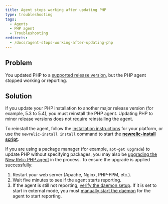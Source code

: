 ```yaml
---
title: Agent stops working after updating PHP
type: troubleshooting
tags:
  - Agents
  - PHP agent
  - Troubleshooting
redirects:
  - /docs/agent-stops-working-after-updating-php
---
```


## Problem

You updated PHP to a [supported release version](/docs/agents/php-agent/getting-started/php-agent-compatibility-requirements#php-release), but the PHP agent stopped working or reporting.

## Solution

If you update your PHP installation to another major release version (for example, 5.3 to 5.4), you must reinstall the PHP agent. Updating PHP to minor release versions does not require reinstalling the agent.

To reinstall the agent, follow the [installation instructions](/docs/agents/php-agent/installation/php-agent-installation-overview) for your platform, or use the `newrelic-install install` command to start the **[newrelic-install script](/docs/agents/php-agent/advanced-installation/using-newrelic-install-script)**.

If you are using a package manager (for example, `apt-get upgrade`) to update PHP without specifying packages, you may also be [upgrading the New Relic PHP agent](/docs/agents/php-agent/installation/upgrading-php-agent) in the process. To ensure the upgrade is applied successfully:

1. Restart your web server (Apache, Nginx, PHP-FPM, etc.).
2. Wait five minutes to see if the agent starts reporting.
3. If the agent is still not reporting, [verify the daemon setup](/docs/agents/php-agent/troubleshooting/verifying-php-daemon). If it is set to start in external mode, you must [manually start the daemon](/docs/agents/php-agent/advanced-installation/starting-php-daemon-advanced#daemon-external) for the agent to start reporting.
